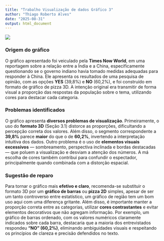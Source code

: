 ```yaml
---
title: "Trabalho Visualização de dados Gráfico 3"
author: "Thiago Roberto Alves"
date: "2025-08-31"
output: html_document
---
```


![](https://raw.githubusercontent.com/skewoof/CE302/refs/heads/main/5b694ab0-eefd-4c35-ad45-eedba910bba1.jpeg)

### Origem do gráfico

O gráfico apresentado foi veiculado pela **Times Now World**, em uma reportagem sobre a relação entre a Índia e a China, especificamente questionando se o governo indiano havia tomado medidas adequadas para responder à China. Ele apresenta os resultados de uma pesquisa de opinião, com as opções **YES** (39,8%) e **NO** (60,2%), e foi construído em formato de gráfico de pizza 3D. A intenção original era transmitir de forma visual a proporção das respostas da população sobre o tema, utilizando cores para destacar cada categoria.

### Problemas identificados

O gráfico apresenta **diversos problemas de visualização**. Primeiramente, o uso do **formato 3D** (Seção 3.1) distorce as proporções, dificultando a percepção correta dos valores. Além disso, o segmento correspondente a **39,8%** parece **maior** do que o de **60,2%**, invertendo a interpretação intuitiva dos dados. Outro problema é o uso de **elementos visuais excessivos** — sombreamento, perspectiva inclinada e bordas destacadas — que poluem a visualização e desviam a atenção dos números. A má escolha de cores também contribui para confundir o espectador, principalmente quando combinada com a distorção espacial.

### Sugestão de reparo

Para tornar o gráfico mais **efetivo e claro**, recomenda-se substituir o formato 3D por um **gráfico de barras** ou **pizza 2D** simples, apesar de ser um tanto controverso entre estatístico, um gráfico de região tem um bom uso aqui com uma diferença gritante. Além disso, é importante manter a proporção correta entre as categorias, utilizar **cores contrastantes** e evitar elementos decorativos que não agregam informação. Por exemplo, um gráfico de barras ordenado, com os valores numéricos claramente indicados sobre cada barra, destacaria que a maioria dos entrevistados respondeu **"NO" (60,2%)**, eliminando ambiguidades visuais e respeitando os princípios de clareza e precisão defendidos no texto.
